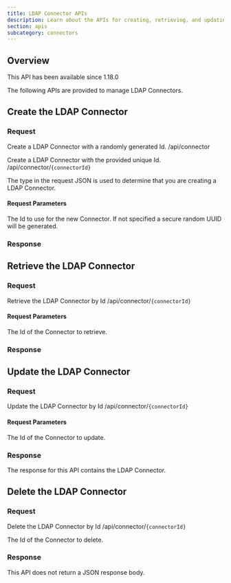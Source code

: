 ```yaml
---
title: LDAP Connector APIs
description: Learn about the APIs for creating, retrieving, and updating LDAP Connectors.
section: apis
subcategory: connectors
---
```


## Overview

<Aside type="version">
This API has been available since 1.18.0
</Aside>

The following APIs are provided to manage LDAP Connectors.

## Create the LDAP Connector

### Request

<APIAuthentication icon="lock">Create a LDAP Connector with a randomly generated Id.</APIAuthentication>
<APIURI method="POST">/api/connector</APIURI>

<APIAuthentication icon="lock">Create a LDAP Connector with the provided unique Id.</APIAuthentication>
<APIURI method="POST">/api/connector/`{connectorId}`</APIURI>

The <InlineField>type</InlineField> in the request JSON is used to determine that you are creating a LDAP Connector.

#### Request Parameters

<APIBlock>
  <APIField name="connectorId" type="UUID" optional defaults="secure random UUID">
    The Id to use for the new Connector. If not specified a secure random UUID will be generated.
  </APIField>
</APIBlock>

<LdapRequestBody />

### Response

<StandardPostResponseCodes never_search_error />

<LdapResponseBody />

## Retrieve the LDAP Connector

### Request

<APIAuthentication icon="lock">Retrieve the LDAP Connector by Id</APIAuthentication>
<APIURI method="GET">/api/connector/`{connectorId}`</APIURI>

#### Request Parameters

<APIBlock>
  <APIField name="connectorId" type="UUID" required>
    The Id of the Connector to retrieve.
  </APIField>
</APIBlock>

### Response

<StandardGetResponseCodes never_search_error />

<LdapResponseBody />

## Update the LDAP Connector

<GenericUpdateExplanationFragment capitalized_object_name="LDAP Connector" />

### Request

<APIAuthentication icon="lock">Update the LDAP Connector by Id</APIAuthentication>
<APIURI method="PUT">/api/connector/`{connectorId}`</APIURI>

<PatchSupport api_endpoint="/api/connector/`{connectorId}`" />

#### Request Parameters

<APIBlock>
  <APIField name="connectorId" type="UUID" required>
    The Id of the Connector to update.
  </APIField>
</APIBlock>

<LdapRequestBody />

### Response

The response for this API contains the LDAP Connector.

<StandardPutResponseCodes never_search_error />

<LdapResponseBody />

## Delete the LDAP Connector

### Request

<APIAuthentication icon="lock">Delete the LDAP Connector by Id</APIAuthentication>
<APIURI method="DELETE">/api/connector/`{connectorId}`</APIURI>

<APIBlock>
  <APIField name="connectorId" type="UUID" required>
    The Id of the Connector to delete.
  </APIField>
</APIBlock>

### Response

This API does not return a JSON response body.

<StandardDeleteResponseCodes never_search_error />


